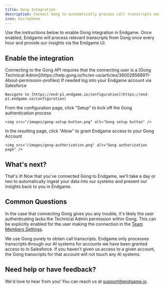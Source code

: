 ```yaml
---
title: Gong Integration
description: Connect Gong to automatically process call transcripts and gain AI-powered insights
icon: microphone
---
```


Use the instructions below to enable Gong integration in Endgame. Once enabled, Endgame will process relevant transcripts from Gong once every hour and provide our insights via the Endgame UI.

## Enable the integration

<Warning>
  Connecting to the Gong API requires that the connecting user is a [Gong Technical Admin](https://help.gong.io/hc/en-us/articles/360028568911-About-permission-profiles)
</Warning>

<Steps>
  <Step title="Access Configuration">
    If needed log into your Endgame account via Salesforce
    
    Navigate to [https://end-p1.endgame.io/configuration](https://end-p1.endgame.io/configuration)
  </Step>
  
  <Step title="Start Setup">
    From the configuration page, click "Setup" to kick off the Gong authentication process
    
    <img src="/images/gong-setup-button.png" alt="Gong setup button" />
  </Step>
  
  <Step title="Grant Access">
    In the resulting page, click "Allow" to grant Endgame access to your Gong Account
    
    <img src="/images/gong-authorization.png" alt="Gong authorization page" />
  </Step>
</Steps>

## What's next?

That's it! Now that you've connected Gong to Endgame, we'll take a day or two to automatically ingest your data into our systems and present our insights back to you in Endgame.

## Common Questions

In the case that connecting Gong gives you any trouble, it's likely the user authenticating lacks the Technical Admin permission within Gong. This can be explicitly enabled for the user making the connection in the [Team Members Settings](https://app.gong.io/company/team-members).

<Info>
  We use Gong purely to obtain call transcripts. Endgame only processes transcripts through our AI systems for accounts we have been granted access to in Salesforce. If you haven't given us access to a given account, the Gong transcripts for that account will not touch any AI systems.
</Info>

## Need help or have feedback?

We'd love to hear from you! You can reach us at [support@endgame.io](mailto:support@endgame.io).